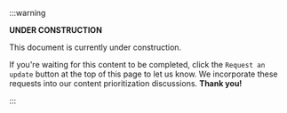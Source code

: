 :::warning 

**UNDER CONSTRUCTION**

This document is currently under construction.

If you're waiting for this content to be completed, click the `Request an update` button at the top of this page to let us know. We incorporate these requests into our content prioritization discussions. **Thank you!**

:::
